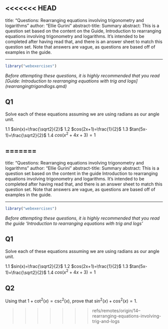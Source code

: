 <<<<<<< HEAD
---
title: "Questions: Rearranging equations involving trigonometry and logarithms"
author: "Ellie Gurini"
abstract-title: Summary
abstract: This is a question set based on the content on the Guide, Introduction to rearranging equations involving trigonometry and logarithms. It's intended to be completed after having read that, and there is an answer sheet to match this question set. Note that answers are vague, as questions are based off of examples in the guide.

---

```{r, setup, include = FALSE}
library("webexercises")
```

*Before attempting these questions, it is highly recommended that you read [Guide: Introduction to rearranging equations with trig and logs] (rearrangingtrigandlogs.qmd)*

## Q1 {-}

Solve each of these equations assuming we are using radians as our angle unit.

1.1 $sin(x)=\frac{\sqrt2}{2}$ 
1.2 $cos(2x+1)=\frac{1}{2}$
1.3 $tan(5x-1)=\frac{\sqrt2}{2}$
1.4 $cos(x^2+4x+3)=1$


=======
---
title: "Questions: Rearranging equations involving trigonometry and logarithms"
author: "Ellie Gurini"
abstract-title: Summary
abstract: This is a question set based on the content in the guide Introduction to rearranging equations involving trigonometry and logarithms. It's intended to be completed after having read that, and there is an answer sheet to match this question set. Note that answers are vague, as questions are based off of examples in the guide.

---

```{r, setup, include = FALSE}
library("webexercises")
```

*Before attempting these questions, it is highly recommended that you read the guide 'Introduction to rearranging equations with trig and logs' *

## Q1 {-}

Solve each of these equations assuming we are using radians as our angle unit.

1.1 $sin(x)=\frac{\sqrt2}{2}$ 
1.2 $cos(2x+1)=\frac{1}{2}$
1.3 $tan(5x-1)=\frac{\sqrt2}{2}$
1.4 $cos(x^2+4x+3)=1$

## Q2 {-}

Using that $1+\cot^2(x)=\csc^2(x)$, prove that $\sin^2(x)+\cos^2(x)=1$.


>>>>>>> refs/remotes/origin/14--rearranging-equations-involving-trig-and-logs
